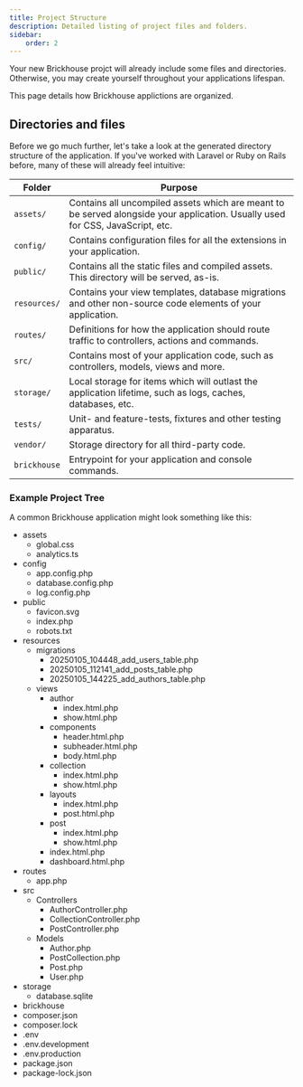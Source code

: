```yaml
---
title: Project Structure
description: Detailed listing of project files and folders.
sidebar:
    order: 2
---
```



Your new Brickhouse projct will already include some files and directories. Otherwise, you may create yourself throughout your applications lifespan.

This page details how Brickhouse applictions are organized.

## Directories and files

Before we go much further, let's take a look at the generated directory structure of the application. If you've worked with Laravel or Ruby on Rails before, many of these will already feel intuitive:

| Folder            | Purpose     |
| ----------------- | ------------- |
| `assets/`         | Contains all uncompiled assets which are meant to be served alongside your application. Usually used for CSS, JavaScript, etc. |
| `config/`         | Contains configuration files for all the extensions in your application. |
| `public/`         | Contains all the static files and compiled assets. This directory will be served, as-is. |
| `resources/`      | Contains your view templates, database migrations and other non-source code elements of your application. |
| `routes/`         | Definitions for how the application should route traffic to controllers, actions and commands. |
| `src/`            | Contains most of your application code, such as controllers, models, views and more. |
| `storage/`        | Local storage for items which will outlast the application lifetime, such as logs, caches, databases, etc. |
| `tests/`          | Unit- and feature-tests, fixtures and other testing apparatus. |
| `vendor/`         | Storage directory for all third-party code. |
| `brickhouse`      | Entrypoint for your application and console commands. |

### Example Project Tree

A common Brickhouse application might look something like this:

<FileTree>

- assets
  - global.css
  - analytics.ts
- config
  - app.config.php
  - database.config.php
  - log.config.php
- public
  - favicon.svg
  - index.php
  - robots.txt
- resources
  - migrations
    - 20250105_104448_add_users_table.php
    - 20250105_112141_add_posts_table.php
    - 20250105_144225_add_authors_table.php
  - views
    - author
      - index.html.php
      - show.html.php
    - components
      - header.html.php
      - subheader.html.php
      - body.html.php
    - collection
      - index.html.php
      - show.html.php
    - layouts
      - index.html.php
      - post.html.php
    - post
      - index.html.php
      - show.html.php
    - index.html.php
    - dashboard.html.php
- routes
  - app.php
- src
  - Controllers
    - AuthorController.php
    - CollectionController.php
    - PostController.php
  - Models
    - Author.php
    - PostCollection.php
    - Post.php
    - User.php
- storage
  - database.sqlite
- brickhouse
- composer.json
- composer.lock
- .env
- .env.development
- .env.production
- package.json
- package-lock.json

</FileTree>